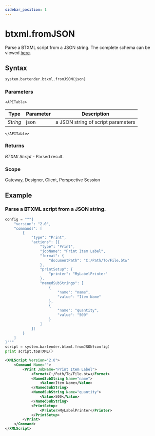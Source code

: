 ```yaml
---
sidebar_position: 1
---
```



# btxml.fromJSON

Parse a BTXML script from a JSON string.
The complete schema can be viewed [here](../jsonSchema).

## Syntax

```python
system.bartender.btxml.fromJSON(json)
```

### Parameters

```mdx-code-block
<APITable>
```

| Type | Parameter | Description |
| --- | --- | --- |
| _String_ | json | a JSON string of script parameters
```mdx-code-block
</APITable>
```

### Returns
_BTXMLScript_ - Parsed result.

### Scope
Gateway, Designer, Client, Perspective Session


## Example

### Parse a BTXML script from a JSON string.
```python
config = """{
	"version": "2.0",
	"commands": [
		{
			"type": "Print",
			"actions": [{
				"type": "Print",
				"jobName": "Print Item Label",
				"format": {
					"documentPath": "C:/Path/To/File.btw"
				},
				"printSetup": {
					"printer": "MyLabelPrinter"
				},
				"namedSubStrings": [
					{
						"name": "name", 
						"value": "Item Name"
					},
					{
						"name": "quantity", 
						"value": "500"
					}
				]
			}]
		}
	]
}"""
script = system.bartender.btxml.fromJSON(config)
print script.toBTXML()

```

```xml title="Result"
<XMLScript Version="2.0">
    <Command Name="">
        <Print JobName="Print Item Label">
            <Format>C:/Path/To/File.btw</Format>
            <NamedSubString Name="name">
                <Value>Item Name</Value>
            </NamedSubString>
            <NamedSubString Name="quantity">
                <Value>500</Value>
            </NamedSubString>
            <PrintSetup>
                <Printer>MyLabelPrinter</Printer>
            </PrintSetup>
        </Print>
    </Command>
</XMLScript>

```